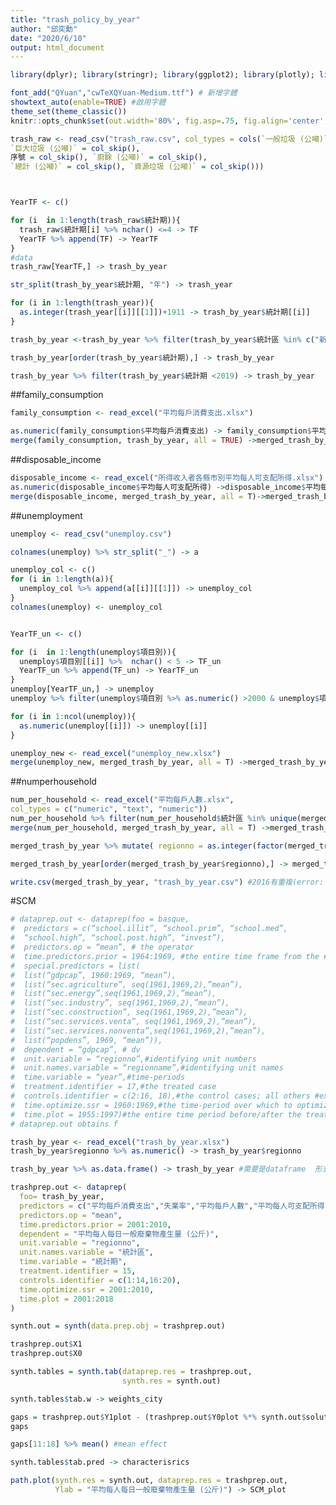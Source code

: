 ```yaml
---
title: "trash_policy_by_year"
author: "邱奕勳"
date: "2020/6/10"
output: html_document
---
```

```r
library(dplyr); library(stringr); library(ggplot2); library(plotly); library(lubridate); library(readr); library(tidyr); library(showtext); library(plm);library(readxl);library(MSCMT);library(Synth)

font_add("QYuan","cwTeXQYuan-Medium.ttf") # 新增字體
showtext_auto(enable=TRUE) #啟用字體
theme_set(theme_classic())
knitr::opts_chunk$set(out.width='80%', fig.asp=.75, fig.align='center', fig.showtext=T)
```

```r
trash_raw <- read_csv("trash_raw.csv", col_types = cols(`一般垃圾 (公噸)` = col_skip(),
`巨大垃圾 (公噸)` = col_skip(),
序號 = col_skip(), `廚餘 (公噸)` = col_skip(),
`總計 (公噸)` = col_skip(), `資源垃圾 (公噸)` = col_skip()))



YearTF <- c()

for (i  in 1:length(trash_raw$統計期)){
  trash_raw$統計期[i] %>% nchar() <=4 -> TF
  YearTF %>% append(TF) -> YearTF
}
#data
trash_raw[YearTF,] -> trash_by_year

str_split(trash_by_year$統計期, "年") -> trash_year

for (i in 1:length(trash_year)){
  as.integer(trash_year[[i]][[1]])+1911 -> trash_by_year$統計期[[i]]
}

trash_by_year <-trash_by_year %>% filter(trash_by_year$統計區 %in% c("新北市","臺北市","桃園市","臺中市"     ,"臺南市","高雄市","宜蘭縣","新竹縣","苗栗縣","彰化縣","南投縣","雲林縣","嘉義縣","屏東縣","臺東縣","花蓮縣","澎湖縣","基隆市","新竹市","嘉義市"))

trash_by_year[order(trash_by_year$統計期),] -> trash_by_year

trash_by_year %>% filter(trash_by_year$統計期 <2019) -> trash_by_year
```

##family_consumption 
```r
family_consumption <- read_excel("平均每戶消費支出.xlsx")

as.numeric(family_consumption$平均每戶消費支出) -> family_consumption$平均每戶消費支出
merge(family_consumption, trash_by_year, all = TRUE) ->merged_trash_by_year #依據統計期統計區merge
```
##disposable_income
```r
disposable_income <- read_excel("所得收入者各縣市別平均每人可支配所得.xlsx")
as.numeric(disposable_income$平均每人可支配所得) ->disposable_income$平均每人可支配所得
merge(disposable_income, merged_trash_by_year, all = T)->merged_trash_by_year #依據統計期統計區merge
```
##unemployment
```r
unemploy <- read_csv("unemploy.csv")

colnames(unemploy) %>% str_split("_") -> a

unemploy_col <- c()
for (i in 1:length(a)){
  unemploy_col %>% append(a[[i]][[1]]) -> unemploy_col
}
colnames(unemploy) <- unemploy_col


YearTF_un <- c()

for (i  in 1:length(unemploy$項目別)){
  unemploy$項目別[[i]] %>%  nchar() < 5 -> TF_un
  YearTF_un %>% append(TF_un) -> YearTF_un
}
unemploy[YearTF_un,] -> unemploy
unemploy %>% filter(unemploy$項目別 %>% as.numeric() >2000 & unemploy$項目別 %>% as.integer() <2019) -> unemploy

for (i in 1:ncol(unemploy)){
  as.numeric(unemploy[[i]]) -> unemploy[[i]]
}


```

```r
unemploy_new <- read_excel("unemploy_new.xlsx")
merge(unemploy_new, merged_trash_by_year, all = T) ->merged_trash_by_year #依據統計期統計區merge
```

##numperhousehold
```r
num_per_household <- read_excel("平均每戶人數.xlsx",
col_types = c("numeric", "text", "numeric"))
num_per_household %>% filter(num_per_household$統計區 %in% unique(merged_trash_by_year$統計區)) -> num_per_household
merge(num_per_household, merged_trash_by_year, all = T) ->merged_trash_by_year #依據統計期統計區merge
```


```r
merged_trash_by_year %>% mutate( regionno = as.integer(factor(merged_trash_by_year$統計區))) -> merged_trash_by_year

merged_trash_by_year[order(merged_trash_by_year$regionno),] -> merged_trash_by_year

write.csv(merged_trash_by_year, "trash_by_year.csv") #2016有重複(error: unbalanced data)
```

#SCM
```r
# dataprep.out <- dataprep(foo = basque,
#  predictors = c(“school.illit”, “school.prim”, “school.med”,
#  “school.high”, “school.post.high”, “invest”),
#  predictors.op = “mean”, # the operator
#  time.predictors.prior = 1964:1969, #the entire time frame from the #beginning to the end
#  special.predictors = list(
#  list(“gdpcap”, 1960:1969, “mean”),
#  list(“sec.agriculture”, seq(1961,1969,2),”mean”),
#  list(“sec.energy”,seq(1961,1969,2),”mean”),
#  list(“sec.industry”, seq(1961,1969,2),”mean”),
#  list(“sec.construction”, seq(1961,1969,2),”mean”),
#  list(“sec.services.venta”, seq(1961,1969,2),”mean”),
#  list(“sec.services.nonventa”,seq(1961,1969,2),”mean”),
#  list(“popdens”, 1969, “mean”)),
#  dependent = “gdpcap”, # dv
#  unit.variable = “regionno”,#identifying unit numbers
#  unit.names.variable = “regionname”,#identifying unit names
#  time.variable = “year”,#time-periods
#  treatment.identifier = 17,#the treated case
#  controls.identifier = c(2:16, 18),#the control cases; all others #except number 17
#  time.optimize.ssr = 1960:1969,#the time-period over which to optimize
#  time.plot = 1955:1997)#the entire time period before/after the treatment
# dataprep.out obtains f
```

```r
trash_by_year <- read_excel("trash_by_year.xlsx")
trash_by_year$regionno %>% as.numeric() -> trash_by_year$regionno
```

```r
trash_by_year %>% as.data.frame() -> trash_by_year #需要是dataframe  形式
```


```r
trashprep.out <- dataprep(
  foo= trash_by_year,
  predictors = c("平均每戶消費支出","失業率","平均每戶人數","平均每人可支配所得","平均每人每日一般廢棄物產生量 (公斤)"),
  predictors.op = "mean",
  time.predictors.prior = 2001:2010,
  dependent = "平均每人每日一般廢棄物產生量 (公斤)",
  unit.variable = "regionno",
  unit.names.variable = "統計區",
  time.variable = "統計期",
  treatment.identifier = 15,
  controls.identifier = c(1:14,16:20),
  time.optimize.ssr = 2001:2010,
  time.plot = 2001:2018
)
```

```r
synth.out = synth(data.prep.obj = trashprep.out)
```

```r
trashprep.out$X1
trashprep.out$X0
```

```r
synth.tables = synth.tab(dataprep.res = trashprep.out,
                         synth.res = synth.out)
```

```r
synth.tables$tab.w -> weights_city
```

```r
gaps = trashprep.out$Y1plot - (trashprep.out$Y0plot %*% synth.out$solution.w)
gaps 
```
```r
gaps[11:18] %>% mean() #mean effect
```


```r
synth.tables$tab.pred -> characterisrics
```

```r
path.plot(synth.res = synth.out, dataprep.res = trashprep.out,
          Ylab = "平均每人每日一般廢棄物產生量 (公斤)") -> SCM_plot
```

